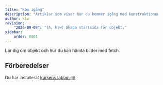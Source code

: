```yaml
---
title: "Kom igång" 
description: "Artiklar som visar hur du kommer igång med konstruktionen att hämta bilder samt objekt."
author: klw
revision:
    "2025-09-09": "(A, klw) Skapa startsida för objekt."
sidebar:
    order: 0001
---
```



Lär dig om objekt och hur du kan hämta bilder med fetch.



## Förberedelser

Du har installerat [kursens labbmiljö](./laromaterial/labbmiljo).





